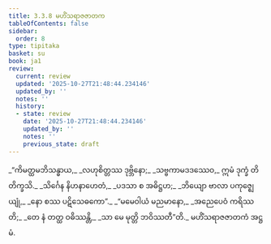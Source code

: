 ```yaml
---
title: 3.3.8 မဟိံသရာဇဇာတက
tableOfContents: false
sidebar:
  order: 8
type: tipitaka
basket: su
book: ja1
review:
  current: review
  updated: '2025-10-27T21:48:44.234146'
  updated_by: ''
  notes: ''
  history:
  - state: review
    date: '2025-10-27T21:48:44.234146'
    updated_by: ''
    notes: ''
    previous_state: draft
---
```



<ReviewStatus review={frontmatter.review} showDetails={true} />

<HypothesisAnnotation frontmatter={frontmatter} />

<DynamicBreadcrumb />

<Division number="82" book="ja1" e="ch" v="22" p="82">

<Paragraph number="782" type="verses" book="ja1">
_“ကိမတ္ထမဘိသန္ဓာယ,_  
_လဟုစိတ္တဿ ဒုဗ္ဘိနော;_  
_သဗ္ဗကာမဒဒဿေဝ,_  
ဣမံ ဒုက္ခံ တိတိက္ခသိ._  

</Paragraph>

</Division>
<Division number="83" book="ja1" e="ch" v="22" p="82">

<Paragraph number="783" type="verses" book="ja1">
_သိင်္ဂေန နိဟနာဟေတံ,_  
_ပဒသာ စ အဓိဋ္ဌဟ;_  
_ဘိယျော ဗာလာ ပကုဇ္ဈေယျုံ,_  
_နော စဿ ပဋိသေဓကော”._  

</Paragraph>

</Division>
<Division number="84" book="ja1" e="ch" v="22" p="82">

<Paragraph number="784" type="verses" book="ja1">
_“မမေဝါယံ မညမာနော,_  
_အညေပေဝံ ကရိဿတိ;_  
_တေ နံ တတ္ထ ဝဓိဿန္တိ,_  
_သာ မေ မုတ္တိ ဘဝိဿတီ”တိ._  


</Paragraph>
</Division>

<Paragraph number="785" type="center" book="ja1">
မဟိံသရာဇဇာတကံ အဋ္ဌမံ.
</Paragraph>